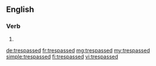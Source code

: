 ==English==

===Verb===
{{head|en}}

# {{en-past of|trespass}}

[[de:trespassed]]
[[fr:trespassed]]
[[mg:trespassed]]
[[my:trespassed]]
[[simple:trespassed]]
[[fi:trespassed]]
[[vi:trespassed]]